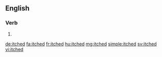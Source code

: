 ==English==

===Verb===
{{head|en}}

# {{en-past of|itch}}

[[de:itched]]
[[fa:itched]]
[[fr:itched]]
[[hu:itched]]
[[mg:itched]]
[[simple:itched]]
[[sv:itched]]
[[vi:itched]]